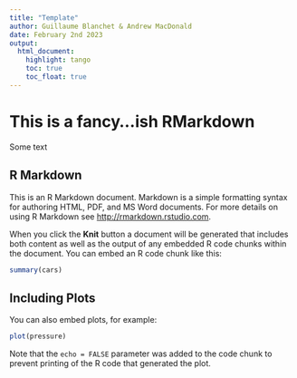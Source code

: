```yaml
---
title: "Template"
author: Guillaume Blanchet & Andrew MacDonald
date: February 2nd 2023
output:
  html_document:
    highlight: tango
    toc: true
    toc_float: true
---
```


# This is a fancy...ish RMarkdown

Some text

## R Markdown

This is an R Markdown document. Markdown is a simple formatting syntax for authoring HTML, PDF, and MS Word documents. For more details on using R Markdown see <http://rmarkdown.rstudio.com>.

When you click the **Knit** button a document will be generated that includes both content as well as the output of any embedded R code chunks within the document. You can embed an R code chunk like this:

```r
summary(cars)
```

## Including Plots

You can also embed plots, for example:

```r
plot(pressure)
```

Note that the `echo = FALSE` parameter was added to the code chunk to prevent printing of the R code that generated the plot.
